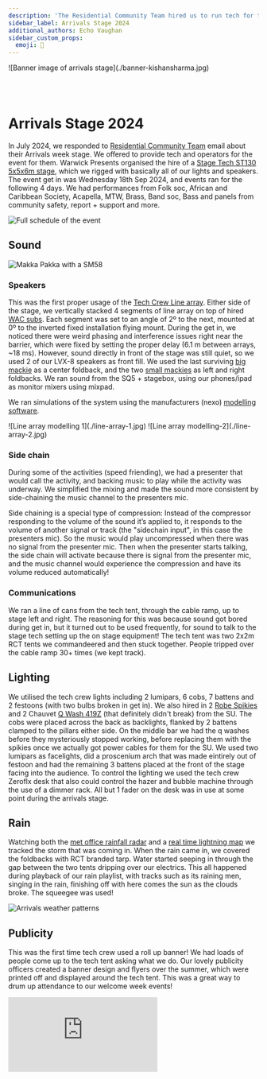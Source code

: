 ```yaml
---
description: 'The Residential Community Team hired us to run tech for their 2024 arrivals stage weekend.'
sidebar_label: Arrivals Stage 2024
additional_authors: Echo Vaughan
sidebar_custom_props:
  emoji: 🌟
---
```



<div class="img-full">
![Banner image of arrivals stage](./banner-kishansharma.jpg)
</div>

<br></br>

# Arrivals Stage 2024

In July 2024, we responded to [Residential Community Team](https://warwick.ac.uk/services/rescommunity/rct/) email about their Arrivals week stage. 
We offered to provide tech and operators for the event for them. Warwick Presents organised the hire of a [Stage Tech ST130 5x5x6m stage](https://www.stagetecheventhire.co.uk/small-trailer-stage.html), which we rigged with basically all of our lights and speakers. 
The event get in was Wednesday 18th Sep 2024, and events ran for the following 4 days. 
We had performances from Folk soc, African and Caribbean Society, Acapella, MTW, Brass, Band soc, Bass and panels from community safety, report + support and more.

![Full schedule of the event](./schedule.png)


## Sound

![Makka Pakka with a SM58](./arrivals-makka-pakka.jpg)

### Speakers

This was the first proper usage of the [Tech Crew Line array](https://www.nexo-sa.com/products/geo-s1210/). 
Either side of the stage, we vertically stacked 4 segments of line array on top of hired [WAC subs](https://emacoustics.co.uk/docs/products/s-215/).
Each segment was set to an angle of 2º to the next, mounted at 0º to the inverted fixed installation flying mount. 
During the get in, we noticed there were weird phasing and interference issues right near the barrier, which were fixed by setting the proper delay (6.1 m between arrays, ~18 ms).
However, sound directly in front of the stage was still quiet, so we used 2 of our LVX-8 speakers as front fill.
We used the last surviving [big mackie](https://mackie.com/en/products/loudspeakers/srm-portable/SRM450.html) as a center foldback, and the two [small mackies](https://mackie.com/en/products/loudspeakers/srm-portable/SRM350.html) as left and right foldbacks.
We ran sound from the SQ5 + stagebox, using our phones/ipad as monitor mixers using mixpad.

We ran simulations of the system using the manufacturers (nexo) [modelling software](https://www.nexo-sa.com/systems/software/).

<div class="img-gallery">
  ![Line array modelling 1](./line-array-1.jpg) ![Line array modelling-2](./line-array-2.jpg)
</div>

### Side chain

During some of the activities (speed friending), we had a presenter that would call the activity, and backing music to play while the activity was underway.
We simplified the mixing and made the sound more consistent by side-chaining the music channel to the presenters mic.

Side chaining is a special type of compression: 
Instead of the compressor responding to the volume of the sound it’s applied to, it responds to the volume of another signal or track (the "sidechain input", in this case the presenters mic).
So the music would play uncompressed when there was no signal from the presenter mic. 
Then when the presenter starts talking, the side chain will activate because there is signal from the presenter mic, and the music channel would experience the compression and have its volume reduced automatically!

### Communications

We ran a line of cans from the tech tent, through the cable ramp, up to stage left and right.
The reasoning for this was because sound got bored during get in, but it turned out to be used frequently, for sound to talk to the stage tech setting up the on stage equipment! 
The tech tent was two 2x2m RCT tents we commandeered and then stuck together. 
People tripped over the cable ramp 30+ times (we kept track).

## Lighting

We utilised the tech crew lights including 2 lumipars, 6 cobs, 7 battens and 2 festoons (with two bulbs broken in get in). We also hired in 2 [Robe Spikies](https://www.robe.cz/spikie) and 2 Chauvet [Q Wash 419Z](https://www.chauvetprofessional.com/wp-content/uploads/2015/06/QWash419ZLED-CutSheet.pdf) (that definitely didn't break) from the SU.
The cobs were placed across the back as backlights, flanked by 2 battens clamped to the pillars either side.
On the middle bar we had the q washes before they mysteriously stopped working, before replacing them with the spikies once we actually got power cables for them for the SU.
We used two lumipars as facelights, did a proscenium arch that was made eintirely out of festoon and had the remaining 3 battens placed at the front of the stage facing into the audience.
To control the lighting we used the tech crew Zeroflx desk that also could control the hazer and bubble machine through the use of a dimmer rack. 
All but 1 fader on the desk was in use at some point during the arrivals stage.

## Rain

Watching both the [met office rainfall radar](<https://www.metoffice.gov.uk/weather/maps-and-charts/rainfall-radar-forecast-map#?search=Coventry%20(West%20Midlands%20Conurbation)&slatlong=52.40648031234741%2C-1.5181946754455566&sgeohash=gcqfjkq3z&model=ukmo-ukv&layer=rainfall-rate&bbox=[[51.58901622923168,-4.155578613281251],[53.207677555890015,1.1178588867187502]]>) and a [real time lightning map](https://www.lightningmaps.org/?lang=en#m=oss;t=3;s=0;o=0;b=;ts=0;) we tracked the storm that was coming in. 
When the rain came in, we covered the foldbacks with RCT branded tarp. 
Water started seeping in through the gap between the two tents dripping over our electrics. 
This all happened during playback of our rain playlist, with tracks such as its raining men, singing in the rain, finishing off with here comes the sun as the clouds broke. 
The squeegee was used!

![Arrivals weather patterns](./arrivals-weather.jpg)

## Publicity

This was the first time tech crew used a roll up banner! 
We had loads of people come up to the tech tent asking what we do. 
Our lovely publicity officers created a banner design and flyers over the summer, which were printed off and displayed around the tech tent. 
This was a great way to drum up attendance to our welcome week events!

<div class="video-full">
  <iframe
    src="https://www.youtube.com/embed/yg9dulfQpjw?si=hPr4i0ljPjCWlblW"
    title="YouTube video player"
    frameborder="0"
    allow="accelerometer; autoplay; clipboard-write; encrypted-media; gyroscope; picture-in-picture; web-share"
    referrerpolicy="strict-origin-when-cross-origin"
    allowfullscreen
  ></iframe>
</div>
